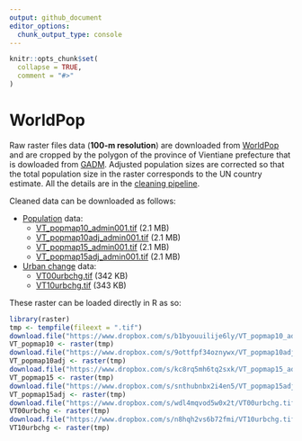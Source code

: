 ```yaml
---
output: github_document
editor_options: 
  chunk_output_type: console
---
```


<!-- README.md is generated from README.Rmd. Please edit that file -->

```r
knitr::opts_chunk$set(
  collapse = TRUE,
  comment = "#>"
)
```
# WorldPop

<!-- badges: start -->
<!-- badges: end -->

Raw raster files data (**100-m resolution**) are downloaded from
[WorldPop](https://www.worldpop.org) and are cropped by the polygon of the
province of Vientiane prefecture that is dowloaded from [GADM](https://gadm.org).
Adjusted population sizes are corrected so that the total population size in the
raster corresponds to the UN country estimate. All the details are in the
[cleaning pipeline](https://ecomore2.github.io/worldpop/make_data.html).

Cleaned data can be downloaded as follows:

* [Population](https://www.worldpop.org/geodata/summary?id=61) data:
  + [VT_popmap10_admin001.tif](https://www.dropbox.com/s/b1byouuilije6ly/VT_popmap10_admin001.tif?raw=1) (2.1 MB)
  + [VT_popmap10adj_admin001.tif](https://www.dropbox.com/s/9ottfpf34oznywx/VT_popmap10adj_admin001.tif?raw=1) (2.1 MB)
  + [VT_popmap15_admin001.tif](https://www.dropbox.com/s/kc8rq5mh6tq2sxk/VT_popmap15_admin001.tif?raw=1) (2.1 MB)
  + [VT_popmap15adj_admin001.tif](https://www.dropbox.com/s/snthubnbx2i4en5/VT_popmap15adj_admin001.tif?raw=1) (2.1 MB)
* [Urban change](https://www.worldpop.org/geodata/summary?id=1228) data:
  + [VT00urbchg.tif](https://www.dropbox.com/s/wdl4mqvod5w0x2t/VT00urbchg.tif?raw=1) (342 KB)
  + [VT10urbchg.tif](https://www.dropbox.com/s/n8hqh2vs6b72fmi/VT10urbchg.tif?raw=1) (343 KB)

These raster can be loaded directly in R as so:

```r
library(raster)
tmp <- tempfile(fileext = ".tif")
download.file("https://www.dropbox.com/s/b1byouuilije6ly/VT_popmap10_admin001.tif?raw=1", tmp)
VT_popmap10 <- raster(tmp)
download.file("https://www.dropbox.com/s/9ottfpf34oznywx/VT_popmap10adj_admin001.tif?raw=1", tmp)
VT_popmap10adj <- raster(tmp)
download.file("https://www.dropbox.com/s/kc8rq5mh6tq2sxk/VT_popmap15_admin001.tif?raw=1", tmp)
VT_popmap15 <- raster(tmp)
download.file("https://www.dropbox.com/s/snthubnbx2i4en5/VT_popmap15adj_admin001.tif?raw=1", tmp)
VT_popmap15adj <- raster(tmp)
download.file("https://www.dropbox.com/s/wdl4mqvod5w0x2t/VT00urbchg.tif?raw=1", tmp)
VT00urbchg <- raster(tmp)
download.file("https://www.dropbox.com/s/n8hqh2vs6b72fmi/VT10urbchg.tif?raw=1", tmp)
VT10urbchg <- raster(tmp)
```



